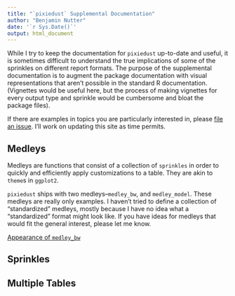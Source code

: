 ```yaml
---
title: "`pixiedust` Supplemental Documentation"
author: "Benjamin Nutter"
date: '`r Sys.Date()`'
output: html_document
---
```


While I try to keep the documentation for `pixiedust` up-to-date and useful, it is sometimes difficult to understand the true implications of some of the sprinkles on different report formats.  The purpose of the supplemental documentation is to augment the package documentation with visual representations that aren't possible in the standard R documentation.  (Vignettes would be useful here, but the process of making vignettes for every output type and sprinkle would be cumbersome and bloat the package files).

If there are examples in topics you are particularly interested in, please [file an issue](https://github.com/nutterb/pixiedust/issues).  I'll work on updating this site as time permits.

## Medleys

Medleys are functions that consist of a collection of `sprinkles` in order to quickly and efficiently apply customizations to a table.  They are akin to `theme`s in `ggplot2`.

`pixiedust` ships with two medleys--`medley_bw`, and `medley_model`.  These medleys are really only examples.  I haven't tried to define a collection of "standardized" medleys, mostly because I have no idea what a "standardized" format might look like.  If you have ideas for medleys that would fit the general interest, please let me know.

[Appearance of `medley_bw`](medley-appearance-medley-bw.html)

## Sprinkles

## Multiple Tables